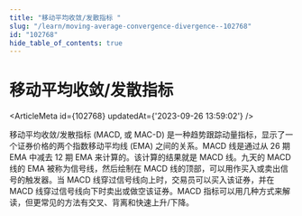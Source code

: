 ```yaml
---
title: "移动平均收敛/发散指标 "
slug: "/learn/moving-average-convergence-divergence--102768"
id: "102768"
hide_table_of_contents: true
---
```



# 移动平均收敛/发散指标 

<ArticleMeta id={102768} updatedAt={'2023-09-26 13:59:02'} />
<div className='border-solid border-b border-t-0 my-4 border-[var(--ifm-color-gray-300)]' />

移动平均收敛/发散指标 (MACD, 或 MAC-D) 是一种趋势跟踪动量指标，显示了一个证券价格的两个指数移动平均线 (EMA) 之间的关系。MACD 线是通过从 26 期 EMA 中减去 12 期 EMA 来计算的。该计算的结果就是 MACD 线。九天的 MACD 线的 EMA 被称为信号线，然后绘制在 MACD 线的顶部，可以用作买入或卖出信号的触发器。当 MACD 线穿过信号线向上时，交易员可以买入该证券，并在 MACD 线穿过信号线向下时卖出或做空该证券。MACD 指标可以用几种方式来解读，但更常见的方法有交叉、背离和快速上升/下降。
